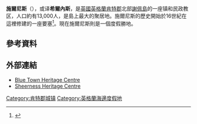 {{NoteTA
|G1 = UK Places
|G2 = Unit
}}
{{Infobox UK place
|country = 英格蘭
|official_name= Sheerness
|static_image= [[File:Sheerness_Clock_Tower.jpg|240px]]
|static_image_caption= 
|latitude= 51.4410
|longitude= 0.7605
| population = 11,654
| population_ref = （[[2001年英國人口普查|2001年普查]]）
|shire_district= [[Swale|Swale]]
|shire_county = [[肯特郡|肯特郡]]
|region= 東南英格蘭
|constituency_westminster= [[錫廷伯恩和謝佩_(英國國會選區)|錫廷伯恩和謝佩]]
|post_town= SHEERNESS
|postcode_district = ME12
|postcode_area= ME
|dial_code= 01795
|os_grid_reference= TQ919749
|london_distance={{convert|37|mi|km|0}} [[Boxing_the_compass|W]]
}}
'''施爾尼斯'''（{{lang-en|Sheerness}}），或译'''希爾內斯'''，是[[英國|英國]][[英格蘭|英格蘭]][[肯特郡|肯特郡]]北部[[謝佩島|謝佩島]]的一座镇和民政教区，人口約有13,000人，是島上最大的聚居地。施爾尼斯的歷史開始於16世紀在這裡修建的一座要塞<ref>{{cite web|url=http://www.pepysdiary.com/archive/1665/08/18/|title=Friday 18 August 1665|work=The Diary of Samuel Pepys|access-date=2016-08-08|archive-date=2008-08-19|archive-url=https://web.archive.org/web/20080819210434/http://www.pepysdiary.com/archive/1665/08/18/|dead-url=no}}</ref>。現在施爾尼斯則是一個度假勝地。

== 參考資料 ==
{{reflist|30em}}
== 外部連結 ==
{{Commons category|Sheerness}}
{{Spoken Wikipedia|Sheerness.ogg|2008-02-10}}
* [http://www.bluetownheritagecentre.com/ Blue Town Heritage Centre] {{Wayback|url=http://www.bluetownheritagecentre.com/ |date=20100905045735 }}
* [http://www.sheernessheritagecentre.com/ Sheerness Heritage Centre] {{Wayback|url=http://www.sheernessheritagecentre.com/ |date=20090803134833 }}
[[Category:肯特郡城镇|Category:肯特郡城镇]]
[[Category:英格蘭海邊度假地|Category:英格蘭海邊度假地]]